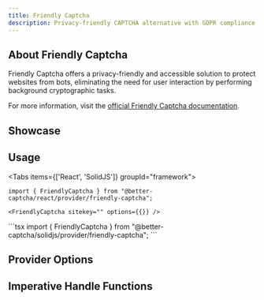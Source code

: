 ```yaml
---
title: Friendly Captcha
description: Privacy-friendly CAPTCHA alternative with GDPR compliance
---
```



## About Friendly Captcha

Friendly Captcha offers a privacy-friendly and accessible solution to protect websites from bots, eliminating the need for user interaction by performing background cryptographic tasks.

For more information, visit the [official Friendly Captcha documentation](https://developer.friendlycaptcha.com/docs/v2).

## Showcase
<FriendlyCaptchaPlayground />

## Usage

<Tabs items={['React', 'SolidJS']} groupId="framework">
  <Tab value="React">
  ```tsx
  import { FriendlyCaptcha } from "@better-captcha/react/provider/friendly-captcha";

  <FriendlyCaptcha sitekey="" options={{}} />
  ```
  </Tab>
  
  <Tab value="SolidJS">
  ```tsx
  import { FriendlyCaptcha } from "@better-captcha/solidjs/provider/friendly-captcha";

  <FriendlyCaptcha sitekey="" options={{}} />
  ```
  </Tab>
</Tabs>

## Provider Options
<AutoTypeTable path="../../packages/core/src/providers/friendly-captcha/types.d.ts" name="RenderParameters" />

## Imperative Handle Functions
<AutoTypeTable path="../../packages/core/src/providers/friendly-captcha/provider.ts" name="FriendlyCaptchaHandle" />